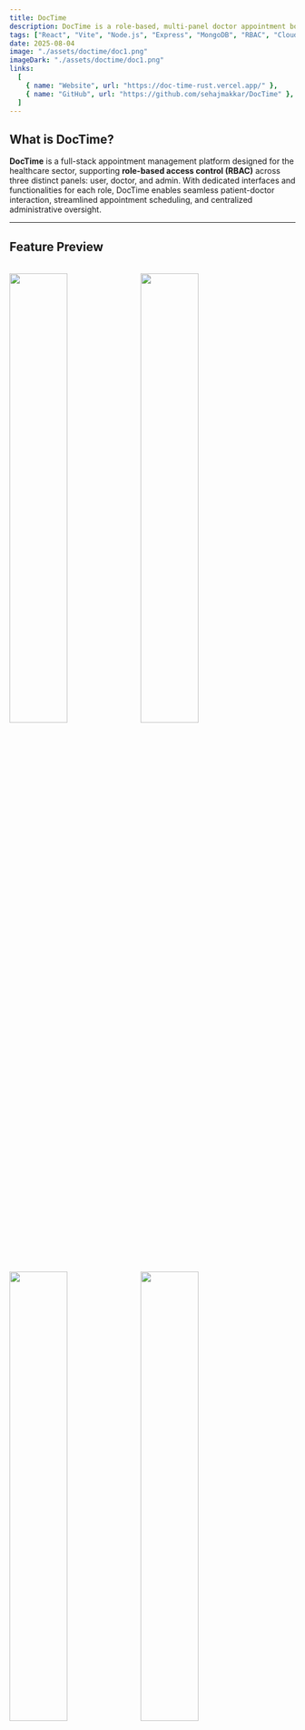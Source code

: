 ```yaml
---
title: DocTime
description: DocTime is a role-based, multi-panel doctor appointment booking platform supporting users, doctors, and administrators, built with the MERN stack.
tags: ["React", "Vite", "Node.js", "Express", "MongoDB", "RBAC", "Cloudinary"]
date: 2025-08-04
image: "./assets/doctime/doc1.png"
imageDark: "./assets/doctime/doc1.png"
links:
  [
    { name: "Website", url: "https://doc-time-rust.vercel.app/" },
    { name: "GitHub", url: "https://github.com/sehajmakkar/DocTime" },
  ]
---
```


## What is DocTime?

**DocTime** is a full-stack appointment management platform designed for the healthcare sector, supporting **role-based access control (RBAC)** across three distinct panels: user, doctor, and admin. With dedicated interfaces and functionalities for each role, DocTime enables seamless patient-doctor interaction, streamlined appointment scheduling, and centralized administrative oversight.

---

## Feature Preview

<br />
<div className="flex flex-wrap gap-5 justify-center w-full">
  <img width="45%" className="rounded-lg mx-10 "  src="./assets/doctime/doc2.png" />
  <img width="45%" className="rounded-lg mx-10 " src="./assets/doctime/doc3.png" />
  <img width="45%" className="rounded-lg mx-10 " src="./assets/doctime/doc4.png" />
  <img width="45%" className="rounded-lg mx-10 " src="./assets/doctime/doc5.png" />
</div>

---

## System Features

1. **Role-Based Access Control (RBAC)**  
   Every route and interface is protected according to user role, ensuring secure and context-appropriate access.

2. **Separation of Concerns via Multi-Panel Design**  
   Individual frontends for users and admins enable clean separation of concerns, improving both scalability and maintainability.

3. **Dynamic Doctor Search and Booking**  
   Users can filter doctors by specialization and availability, then seamlessly book appointments with real-time updates.

4. **Doctor Availability Management**  
   Doctors can define their schedules, block off times, and manage consultations directly from their dashboards.

5. **Administrative Control and Analytics**  
   Admins can approve doctors, track global appointments, manage specializations, and access platform-wide metrics.

6. **Cloud Integration for Media Storage**  
   Profile and certification uploads are stored securely using **Cloudinary**, with **Multer** handling upload processing.


---

## Technology Stack

**Frontend**

- **React.js** – Component-based user interface
- **Vite** – Lightning-fast build tool and development server
- **CSS3** – Modular styling and UI responsiveness
- **Context API** – Lightweight state management

**Backend**

- **Node.js** – Asynchronous runtime for scalable server logic
- **Express.js** – RESTful API routing and middleware management
- **MongoDB with Mongoose** – NoSQL database schema design

**Supporting Libraries and Services**

- **Cloudinary** – Cloud-hosted image storage and CDN
- **Multer** – Middleware for handling file uploads
- **JWT (JSON Web Tokens)** – Secure token-based authentication
- **bcrypt** – Password hashing for credential security

---

## Authentication and Access Control

DocTime implements a secure authentication and authorization flow:

- **JWT-based authentication** ensures tokenized access for all user types.
- Middleware enforces access control policies based on assigned roles.
- Sensitive routes are protected using scoped route guards to prevent unauthorized data access or manipulation.

Each user role operates on an isolated interface and API layer, minimizing risk and maintaining a coherent permission boundary.

---

## Contribution

DocTime is open to community contributions. Developers can extend functionality across any panel, improve RBAC workflows, integrate payment systems, or enhance analytics.

Visit the repository to get started:  
[GitHub – sehajmakkar/DocTime](https://github.com/sehajmakkar/DocTime)

---

## Contact

- **GitHub**: [sehajmakkar](https://github.com/sehajmakkar)
- **Email**: [sehajmakkar007@gmail.com](mailto:sehajmakkar007@gmail.com)
- **X (Twitter)**: [@sehajmakkarr](https://x.com/sehajmakkarr)

---

_DocTime provides a scalable, production-ready foundation for healthcare appointment management, with emphasis on user segmentation, modular architecture, and secure operational workflows._
